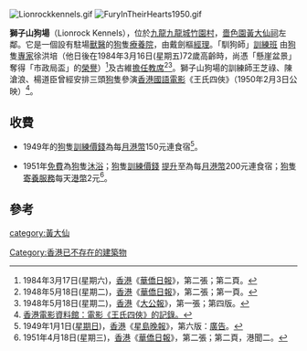 [[File:Lionrockkennels.gif|thumb]]
[[File:FuryInTheirHearts1950.gif|thumb]]

'''獅子山狗場'''（Lionrock Kennels），位於[[九龍|九龍]][[九龍城|九龍城]][[竹園村|竹園村]]，[[嗇色園|嗇色園]][[黃大仙祠_(香港)|黃大仙祠]]左鄰。它是一個設有駐場[[獸醫|獸醫]]的[[狗|狗]]隻[[療養院|療養院]]，由戴劍樞[[經理|經理]]。「馴狗師」[[訓練班|訓練班]] 由[[狗|狗]]隻[[專家|專家]]徐洪培（他日後在1984年3月16日(星期五)72歲高齡時，尚憑「懸崖盆景」奪得「市政局盃」的[[榮譽|榮譽]]）<ref>1984年3月17日(星期六)，[[香港|香港]]《[[華僑日報|華僑日報]]》，第二張；第二頁。</ref>及古維[[擔任|擔任]][[教席|教席]]<ref>1948年5月18日(星期二)，[[香港|香港]]《[[華僑日報|華僑日報]]》，第二張；第一頁。</ref><ref>1948年5月18日(星期二)，[[香港|香港]]《[[大公報|大公報]]》，第一張；第四版。</ref>。獅子山狗場的訓練師王芝祿、陳滄浪、楊道臣曾經安排三頭[[狗|狗]]隻參演[[香港|香港]][[國語|國語]][[電影|電影]]《王氏四俠》（1950年2月3日公映）<ref>[http://ipac.hkfa.lcsd.gov.hk:81/ipac20/ipac.jsp?session=13E11022919EF.42&profile=hkfa&uri=full=3100018@!250@!1&ri=2&aspect=basic_search&menu=search&source=192.168.110.61@!horizon&ipp=20&staffonly=&term=%E7%8E%8B%E6%B0%8F%E5%9B%9B%E4%BF%A0.+%E5%9C%8B%E8%AA%9E.+1950.&index=FILMBRP&uindex=&aspect=basic_search&menu=search&ri=2 香港電影資料館：電影《王氏四俠》的記錄。]{{Dead link|date=2018年6月 |bot=InternetArchiveBot |fix-attempted=no }}</ref>。

== 收費 ==
* 1949年的[[狗|狗]]隻[[訓練|訓練]][[價錢|價錢]]為每[[月|月]][[港幣|港幣]]150元連食宿<ref>1949年1月1日([[星期日|星期日]])，[[香港|香港]]《[[星島晚報|星島晚報]]》，第六版：[[廣告|廣告]]。</ref>。

* 1951年[[免費|免費]]為[[狗|狗]]隻[[沐浴|沐浴]]；[[狗|狗]]隻[[訓練|訓練]][[價錢|價錢]] [[提升|提升]]至為每[[月|月]][[港幣|港幣]]200元連食宿；[[狗|狗]]隻[[寄養|寄養]][[服務|服務]]每天[[港幣|港幣]]2元<ref>1951年4月18日(星期三)，[[香港|香港]]《[[華僑日報|華僑日報]]》，第二張；第二頁，港聞二。</ref>。

== 參考 ==
<div class="references-small">
<references />
</div>

[[category:黃大仙|category:黃大仙]]
[[Category:香港已不存在的建築物|Category:香港已不存在的建築物]]